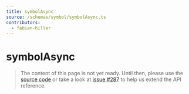 ```yaml
---
title: symbolAsync
source: /schemas/symbol/symbolAsync.ts
contributors:
  - fabian-hiller
---
```


# symbolAsync

> The content of this page is not yet ready. Until then, please use the [source code](https://github.com/fabian-hiller/valibot/blob/main/library/src/schemas/symbol/symbolAsync.ts) or take a look at [issue #287](https://github.com/fabian-hiller/valibot/issues/287) to help us extend the API reference.
